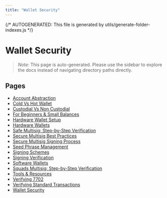 ```yaml
---
title: "Wallet Security"
---
```


{/* AUTOGENERATED: This file is generated by utils/generate-folder-indexes.js */}

# Wallet Security

> _Note:_ This page is auto-generated. Please use the sidebar to explore the docs instead of
> navigating directory paths directly.

## Pages

- [Account Abstraction](/wallet-security/account-abstraction)
- [Cold Vs Hot Wallet](/wallet-security/cold-vs-hot-wallet)
- [Custodial Vs Non Custodial](/wallet-security/custodial-vs-non-custodial)
- [For Beginners & Small Balances](/wallet-security/for-beginners-&-small-balances)
- [Hardware Wallet Setup](/wallet-security/hardware-wallet-setup)
- [Hardware Wallets](/wallet-security/hardware-wallets)
- [Safe Multisig: Step-by-Step Verification](/wallet-security/secure-multisig-safe-verification)
- [Secure Multisig Best Practices](/wallet-security/secure-multisig-best-practices)
- [Secure Multisig Signing Process](/wallet-security/secure-multisig-signing-process)
- [Seed Phrase Management](/wallet-security/seed-phrase-management)
- [Signing Schemes](/wallet-security/signing-schemes)
- [Signing Verification](/wallet-security/signing-verification)
- [Software Wallets](/wallet-security/software-wallets)
- [Squads Multisig: Step-by-Step Verification](/wallet-security/secure-multisig-squads-verification)
- [Tools & Resources](/wallet-security/tools-&-resources)
- [Verifying 7702](/wallet-security/verifying-7702)
- [Verifying Standard Transactions](/wallet-security/verifying-standard-transactions)
- [Wallet Security](/wallet-security/overview)
